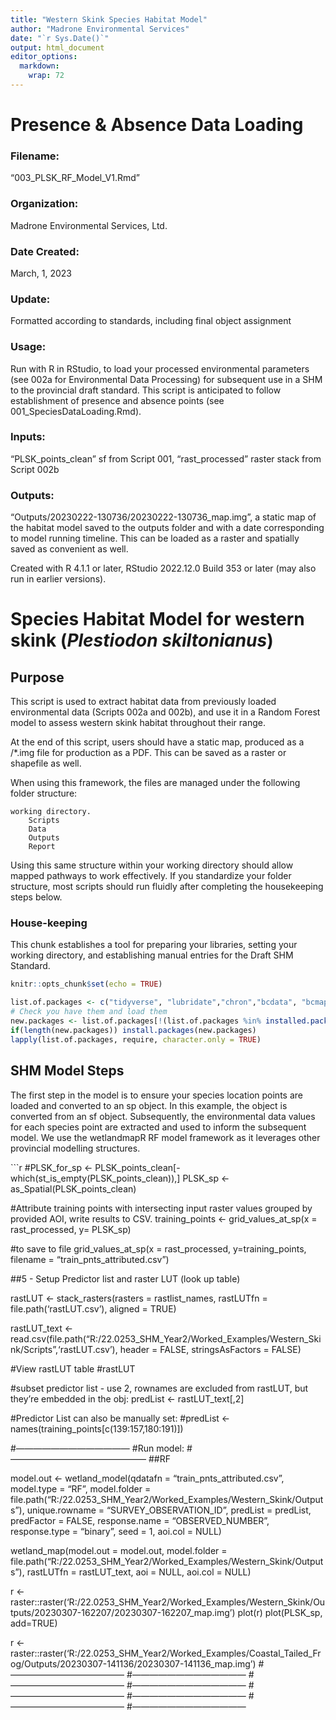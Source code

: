 ---
title: "Western Skink Species Habitat Model"
author: "Madrone Environmental Services"
date: "`r Sys.Date()`"
output: html_document
editor_options: 
  markdown: 
    wrap: 72
---
# Presence & Absence Data Loading

### Filename:

"003_PLSK_RF_Model_V1.Rmd"

### Organization:

Madrone Environmental Services, Ltd.

### Date Created:

March, 1, 2023

### Update:

Formatted according to standards, including final object assignment

### Usage:

Run with R in RStudio, to load your processed environmental parameters (see 002a for Environmental Data Processing) for subsequent use in a SHM to the provincial draft standard. This script is anticipated to follow establishment of presence and absence points (see 001_SpeciesDataLoading.Rmd).

### Inputs:

"PLSK_points_clean" sf from Script 001, "rast_processed" raster stack from Script 002b

### Outputs:

"Outputs/20230222-130736/20230222-130736_map.img", a static map of the habitat model saved to the outputs folder and with a date corresponding to model running timeline. This can be loaded as a raster and spatially saved as convenient as well.  

Created with R 4.1.1 or later, RStudio 2022.12.0 Build 353 or later (may also run in earlier versions).


# Species Habitat Model for western skink (*Plestiodon skiltonianus*)

## Purpose

This script is used to extract habitat data from previously loaded
environmental data (Scripts 002a and 002b), and use it in a Random
Forest model to assess western skink habitat throughout their range.

At the end of this script, users should have a static map, produced as a /*.img file for production as a PDF. This can be saved as a raster or
shapefile as well.

When using this framework, the files are managed under the following
folder structure:

    working directory. 
        Scripts 
        Data 
        Outputs 
        Report

Using this same structure within your working directory should allow
mapped pathways to work effectively. If you standardize your folder
structure, most scripts should run fluidly after completing the
housekeeping steps below.

### House-keeping

This chunk establishes a tool for preparing your libraries, setting your
working directory, and establishing manual entries for the Draft SHM
Standard.

```{r setup, include=FALSE}
knitr::opts_chunk$set(echo = TRUE)

list.of.packages <- c("tidyverse", "lubridate","chron","bcdata", "bcmaps","sf", "rgdal", "readxl", "Cairo", "wetlandmapR", "ggmap","rgbif","stars")
# Check you have them and load them
new.packages <- list.of.packages[!(list.of.packages %in% installed.packages()[,"Package"])]
if(length(new.packages)) install.packages(new.packages)
lapply(list.of.packages, require, character.only = TRUE)
```

## SHM Model Steps

The first step in the model is to ensure your species location points are loaded and converted to an sp object. In this example, the object is converted from an sf object. Subsequently, the environmental data values for each species point are extracted and used to inform the subsequent model. We use the wetlandmapR RF model framework as it leverages other provincial modelling structures.

```{r cars}
#PLSK_for_sp <- PLSK_points_clean[-which(st_is_empty(PLSK_points_clean)),]
PLSK_sp <- as_Spatial(PLSK_points_clean)

#Attribute training points with intersecting input raster values grouped by provided AOI, write results to CSV. 
training_points <- grid_values_at_sp(x = rast_processed,
                        y= PLSK_sp)

#to save to file
grid_values_at_sp(x = rast_processed,
                  y=training_points,
                  filename = "train_pnts_attributed.csv")

##5 - Setup Predictor list and raster LUT (look up table)

rastLUT <- stack_rasters(rasters = rastlist_names, rastLUTfn = file.path('rastLUT.csv'), aligned = TRUE)

rastLUT_text <- read.csv(file.path("R:/22.0253_SHM_Year2/Worked_Examples/Western_Skink/Scripts",'rastLUT.csv'),
                     header = FALSE,
                     stringsAsFactors = FALSE)
 
#View rastLUT table 
#rastLUT
 
#subset predictor list - use 2, rownames are excluded from rastLUT, but they're embedded in the obj:
predList <- rastLUT_text[,2]

#Predictor List can also be manually set:
#predList <- names(training_points[c(139:157,180:191)])

#---------------------------------------
#Run model:
#-----------------------------------------------
##RF

model.out <- wetland_model(qdatafn = "train_pnts_attributed.csv",
                           model.type = "RF",
                           model.folder = file.path("R:/22.0253_SHM_Year2/Worked_Examples/Western_Skink/Outputs"),
                           unique.rowname = "SURVEY_OBSERVATION_ID",
                           predList = predList,
                           predFactor = FALSE,
                           response.name = "OBSERVED_NUMBER",
                           response.type = "binary",
                           seed = 1,
                           aoi.col = NULL)

wetland_map(model.out = model.out,
            model.folder = file.path("R:/22.0253_SHM_Year2/Worked_Examples/Western_Skink/Outputs"),
            rastLUTfn = rastLUT_text,
            aoi = NULL,
            aoi.col = NULL)

r <- raster::raster('R:/22.0253_SHM_Year2/Worked_Examples/Western_Skink/Outputs/20230307-162207/20230307-162207_map.img')
plot(r)
plot(PLSK_sp, add=TRUE)

r <- raster::raster('R:/22.0253_SHM_Year2/Worked_Examples/Coastal_Tailed_Frog/Outputs/20230307-141136/20230307-141136_map.img')
#---------------------------------------
#---------------------------------------
#---------------------------------------
#---------------------------------------
#---------------------------------------
#---------------------------------------
#---------------------------------------
#---------------------------------------

